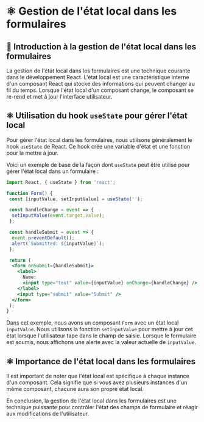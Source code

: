 # ⚛️ Gestion de l'état local dans les formulaires

## 📘 Introduction à la gestion de l'état local dans les formulaires

La gestion de l'état local dans les formulaires est une technique courante dans le développement React. L'état local est une caractéristique interne d'un composant React qui stocke des informations qui peuvent changer au fil du temps. Lorsque l'état local d'un composant change, le composant se re-rend et met à jour l'interface utilisateur.

## ⚛️ Utilisation du hook `useState` pour gérer l'état local

Pour gérer l'état local dans les formulaires, nous utilisons généralement le hook `useState` de React. Ce hook crée une variable d'état et une fonction pour la mettre à jour.

Voici un exemple de base de la façon dont `useState` peut être utilisé pour gérer l'état local dans un formulaire :

```jsx copy
import React, { useState } from 'react';

function Form() {
 const [inputValue, setInputValue] = useState('');

 const handleChange = event => {
  setInputValue(event.target.value);
 };

 const handleSubmit = event => {
  event.preventDefault();
  alert(`Submitted: ${inputValue}`);
 };

 return (
  <form onSubmit={handleSubmit}>
    <label>
      Name:
      <input type="text" value={inputValue} onChange={handleChange} />
    </label>
    <input type="submit" value="Submit" />
  </form>
 );
}
```

Dans cet exemple, nous avons un composant `Form` avec un état local `inputValue`. Nous utilisons la fonction `setInputValue` pour mettre à jour cet état lorsque l'utilisateur tape dans le champ de saisie. Lorsque le formulaire est soumis, nous affichons une alerte avec la valeur actuelle de `inputValue`.

## ⚛️ Importance de l'état local dans les formulaires

Il est important de noter que l'état local est spécifique à chaque instance d'un composant. Cela signifie que si vous avez plusieurs instances d'un même composant, chacune aura son propre état local.

En conclusion, la gestion de l'état local dans les formulaires est une technique puissante pour contrôler l'état des champs de formulaire et réagir aux modifications de l'utilisateur.